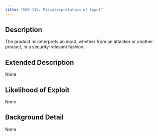 ```yaml
---
title: "CWE-115: Misinterpretation of Input"
---
```


## Description
The product misinterprets an input, whether from an attacker or another product, in a security-relevant fashion.

## Extended Description
None

## Likelihood of Exploit
None

## Background Detail
None
        